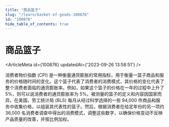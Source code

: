 ```yaml
---
title: "商品篮子"
slug: "/learn/basket-of-goods-100876"
id: "100876"
hide_table_of_contents: true
---
```



# 商品篮子

<ArticleMeta id={100876} updatedAt={'2023-09-26 13:58:51'} />
<div className='border-solid border-b border-t-0 my-4 border-[var(--ifm-color-gray-300)]' />

消费者物价指数 (CPI) 是一种衡量通货膨胀的常用指标，用于衡量一篮子商品和服务的价格随时间的变化。这个篮子代表了消费者的消费模式，其价格的变化代表了整个消费者面临的通货膨胀率。例如，如果这个篮子的价格在一年的过程中上升了 5%，则可以说消费者的通货膨胀率为 5%。被测量的篮子的定义和内容因国家而异。在美国，劳工统计局 (BLS) 每月从经过科学选择的一些 94,000 件商品和服务中收集价格，以组装其代表性的篮子。然后，根据消费者在给定年份的另一项约 36,000 名消费者调查中得出的消费模式，调整这些数字，以确保价格变动不反映产品质量的改善，并按比例加权。

